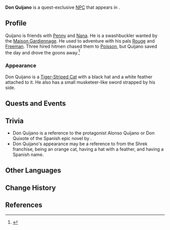 {{Meta
<!-- Remove this template after adding the missing info -->
|missing_NPC_profile  = yes
<!--
|missing_NPC_idle     = yes
|missing_NPC_dialogue = yes-->
}}
{{Character Infobox
|type             = Quest NPC
|group            = Cat NPCs
|image            = NPC Don Quijano.png
|realname         = <!-- Optional, if different from in-game name -->
|deceased         = <!-- Past (for deceased prior to events of the game) or free response -->
|region           = Fontaine
|location         = Fontaine
|affiliation      = 
|title            = Sword of Freedom

|ancestry         = <!-- Clan/family -->
|father           = 
|mother           = 
|spouse           = 
|sibling          = 
|child            = 
|relative         = 

|voiceEN          = 
|voiceCN          = 
|voiceJP          = 
|voiceKR          = 
|dialoguereward   = 
}}
'''Don Quijano''' is a quest-exclusive [[NPC]] that appears in {{Quest|Free Verse}}.
<!--
==Location==
<gallery>
NPC Location {{subst:PAGENAME}}.png|{{subst:PAGENAME}}'s location
NPC Location {{subst:PAGENAME}} Context.png|Additional context
</gallery>
-->
==Profile==
Quijano is friends with [[Penny]] and [[Nana]]. He is a swashbuckler wanted by the [[Maison Gardiennage]]. He used to adventure with his pals [[Rouge]] and [[Freeman]]. Three hired hitmen chased them to [[Poisson]], but Quijano saved the day and drove the goons away.<ref>{{Ref/Quest|Free Verse}}</ref>

===Appearance===
Don Quijano is a [[Tiger-Striped Cat]] with a black hat and a white feather attached to it. He also has a small musketeer-like sword strapped by his side.

==Quests and Events==
{{Quests and Events}}
<!--
==Idle Quotes==
{{Dialogue Start}}
: {{DIcon|Idle}} {{Tx}}
:: {{A|VO {{subst:PAGENAME}} 01.ogg}} "{{Tx}}"
{{Dialogue End}}

==Dialogue==
{{Dialogue Start}}
:'''{{subst:PAGENAME}}:''' 
:{{DIcon}}
{{Dialogue End}}
--><!--
==Event Dialogue==
===Event Name===
{{Dialogue Start}}
:'''{{subst:PAGENAME}}:'''
{{Dialogue End}}
-->
==Trivia==
* Don Quijano is a reference to the protagonist Alonso Quijano or Don Quixote of the Spanish epic novel ''{{w|Don Quixote|El ingenioso hidalgo don Quixote de la Mancha}}'' by {{w|Miguel de Cervantes}}.
* Don Quijano's appearance may be a reference to {{w|Puss in Boots (Shrek)|Puss in Boots}} from the Shrek franchise, being an orange cat, having a hat with a feather, and having a Spanish name.

==Other Languages==
{{Other Languages|default_hidden=1
|en      = Don Quijano
|zhs     = 唐・西哈诺
|zhs_rm  = Táng Xīhānuò
|zht     = 唐・西哈諾
|zht_rm  = Táng Xīhānuò
|ja      = ドン・シラノ
|ja_rm   = Don Shirano
|ko      = 돈<・: >시라노
|es      = Don Quijano
|fr      = Don Quijano
|ru      = Дон Кихано
|th      = Don Quijano
|vi      = Don Quijano
|de      = Don Quijano
|id      = Don Quijano
|pt      = Don Cyrano
|tr      = Don Quijano
|it      = Don Quijano
}}

==Change History==
{{Change History|4.2}}

==References==
{{Reflist}}